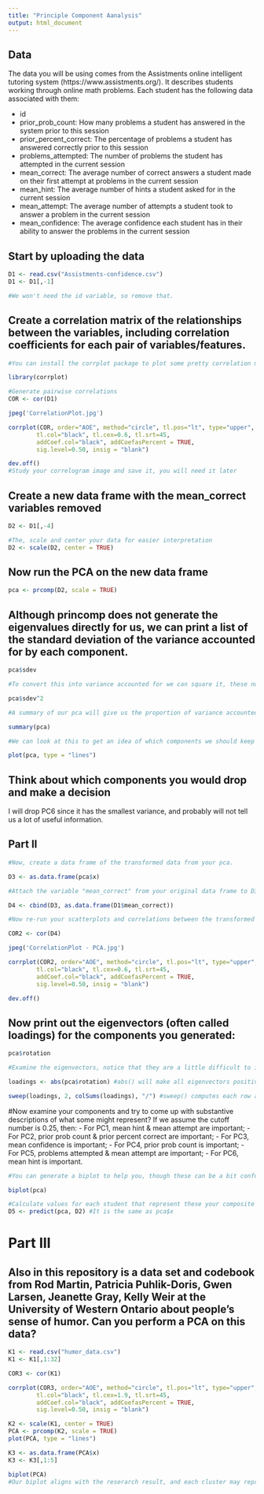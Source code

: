 ---
title: "Principle Component Aanalysis"
output: html_document
---
## Data
The data you will be using comes from the Assistments online intelligent tutoring system (https://www.assistments.org/). It describes students working through online math problems. Each student has the following data associated with them:

- id
- prior_prob_count: How many problems a student has answered in the system prior to this session
- prior_percent_correct: The percentage of problems a student has answered correctly prior to this session
- problems_attempted: The number of problems the student has attempted in the current session
- mean_correct: The average number of correct answers a student made on their first attempt at problems in the current session
- mean_hint: The average number of hints a student asked for in the current session
- mean_attempt: The average number of attempts a student took to answer a problem in the current session
- mean_confidence: The average confidence each student has in their ability to answer the problems in the current session

## Start by uploading the data
```{r}
D1 <- read.csv("Assistments-confidence.csv")
D1 <- D1[,-1]

#We won't need the id variable, so remove that.

```

## Create a correlation matrix of the relationships between the variables, including correlation coefficients for each pair of variables/features.

```{r}
#You can install the corrplot package to plot some pretty correlation matrices (sometimes called correlograms)

library(corrplot)

#Generate pairwise correlations
COR <- cor(D1)

jpeg('CorrelationPlot.jpg')

corrplot(COR, order="AOE", method="circle", tl.pos="lt", type="upper",        
        tl.col="black", tl.cex=0.6, tl.srt=45, 
        addCoef.col="black", addCoefasPercent = TRUE,
        sig.level=0.50, insig = "blank")

dev.off()
#Study your correlogram image and save it, you will need it later
```

## Create a new data frame with the mean_correct variables removed

```{r}
D2 <- D1[,-4]

#The, scale and center your data for easier interpretation
D2 <- scale(D2, center = TRUE)
```

## Now run the PCA on the new data frame

```{r}
pca <- prcomp(D2, scale = TRUE)
```

## Although princomp does not generate the eigenvalues directly for us, we can print a list of the standard deviation of the variance accounted for by each component.

```{r}
pca$sdev

#To convert this into variance accounted for we can square it, these numbers are proportional to the eigenvalue

pca$sdev^2

#A summary of our pca will give us the proportion of variance accounted for by each component

summary(pca)

#We can look at this to get an idea of which components we should keep and which we should drop

plot(pca, type = "lines")
```

## Think about which components you would drop and make a decision
I will drop PC6 since it has the smallest variance, and probably will not tell us a lot of useful information. 

## Part II

```{r}
#Now, create a data frame of the transformed data from your pca.

D3 <- as.data.frame(pca$x)

#Attach the variable "mean_correct" from your original data frame to D3.

D4 <- cbind(D3, as.data.frame(D1$mean_correct))

#Now re-run your scatterplots and correlations between the transformed data and mean_correct. If you had dropped some components would you have lost important infomation about mean_correct?

COR2 <- cor(D4)

jpeg('CorrelationPlot - PCA.jpg')

corrplot(COR2, order="AOE", method="circle", tl.pos="lt", type="upper",        
        tl.col="black", tl.cex=0.6, tl.srt=45, 
        addCoef.col="black", addCoefasPercent = TRUE,
        sig.level=0.50, insig = "blank")

dev.off()

```
## Now print out the eigenvectors (often called loadings) for the components you generated:

```{r}
pca$rotation

#Examine the eigenvectors, notice that they are a little difficult to interpret. It is much easier to make sense of them if we make them proportional within each component

loadings <- abs(pca$rotation) #abs() will make all eigenvectors positive

sweep(loadings, 2, colSums(loadings), "/") #sweep() computes each row as a proportion of the column. (There must be a way to do this with dplyr()?)
```
#Now examine your components and try to come up with substantive descriptions of what some might represent?
If we assume the cutoff number is 0.25, then:
- For PC1, mean hint & mean attempt are important;
- For PC2, prior prob count & prior percent correct are important;
- For PC3, mean confidence is important;
- For PC4, prior prob count is important;
- For PC5, problems attempted & mean attempt are important;
- For PC6, mean hint is important.

```{r}
#You can generate a biplot to help you, though these can be a bit confusing. They plot the transformed data by the first two components. Therefore, the axes represent the direction of maximum variance. Then mapped onto this point cloud are the original directions of the variables, depicted as red arrows. It is supposed to provide a visualization of which variables "go together". Variables that possibly represent the same underlying construct point in the same direction.  

biplot(pca)

#Calculate values for each student that represent these your composite variables and then create a new correlogram showing their relationship to mean_correct.
D5 <- predict(pca, D2) #It is the same as pca$x


```
# Part III  
## Also in this repository is a data set and codebook from Rod Martin, Patricia Puhlik-Doris, Gwen Larsen, Jeanette Gray, Kelly Weir at the University of Western Ontario about people's sense of humor. Can you perform a PCA on this data?

```{r}
K1 <- read.csv("humor_data.csv")
K1 <- K1[,1:32]

COR3 <- cor(K1)

corrplot(COR3, order="AOE", method="circle", tl.pos="lt", type="upper",        
        tl.col="black", tl.cex=1.9, tl.srt=45, 
        addCoef.col="black", addCoefasPercent = TRUE,
        sig.level=0.50, insig = "blank")

K2 <- scale(K1, center = TRUE)
PCA <- prcomp(K2, scale = TRUE)
plot(PCA, type = "lines")

K3 <- as.data.frame(PCA$x)
K3 <- K3[,1:5]

biplot(PCA)
#Our biplot aligns with the reserarch result, and each cluster may represent a characteristic from "affiliative","selfenhancing","agressive","selfdefeating".

```


